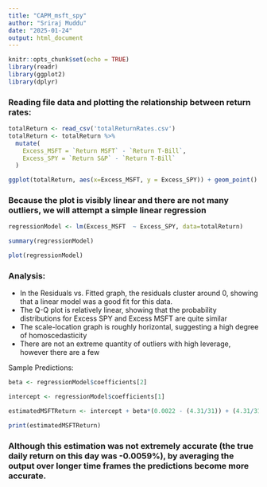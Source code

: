 ---
title: "CAPM_msft_spy"
author: "Sriraj Muddu"
date: "2025-01-24"
output: html_document
---

```{r setup, include=FALSE}
knitr::opts_chunk$set(echo = TRUE)
library(readr)
library(ggplot2)
library(dplyr)
```

### Reading file data and plotting the relationship between return rates:

```{r}
totalReturn <- read_csv('totalReturnRates.csv')
totalReturn <- totalReturn %>%
  mutate(
    Excess_MSFT = `Return MSFT` - `Return T-Bill`,
    Excess_SPY = `Return S&P` - `Return T-Bill`
  )

ggplot(totalReturn, aes(x=Excess_MSFT, y = Excess_SPY)) + geom_point()

```

### Because the plot is visibly linear and there are not many outliers, we will attempt a simple linear regression

```{r}
regressionModel <- lm(Excess_MSFT  ~ Excess_SPY, data=totalReturn)

summary(regressionModel)

plot(regressionModel)
```



### Analysis:
*   In the Residuals vs. Fitted graph, the residuals cluster around 0, showing that a linear model was a good fit for this data. 
*   The Q-Q plot is relatively linear, showing that the probability distributions for Excess SPY and Excess MSFT are quite similar
*   The scale-location graph is roughly horizontal, suggesting a high degree of homoscedasticity
*   There are not an extreme quantity of outliers with high leverage, however there are a few

Sample Predictions:



```{r}

beta <- regressionModel$coefficients[2]

intercept <- regressionModel$coefficients[1]

estimatedMSFTReturn <- intercept + beta*(0.0022 - (4.31/31)) + (4.31/31) 

print(estimatedMSFTReturn)

```

### Although this estimation was not extremely accurate (the true daily return on this day was -0.0059%), by averaging the output over longer time frames the predictions become more accurate. 